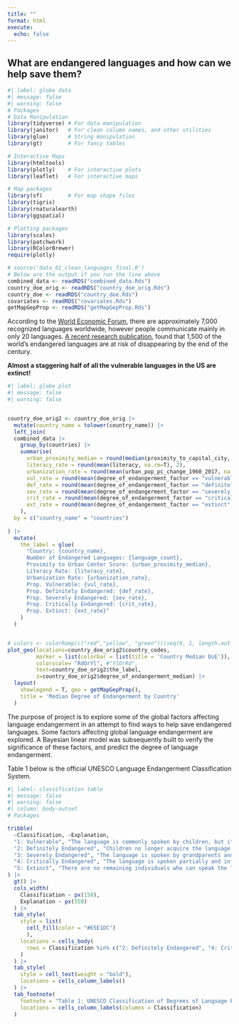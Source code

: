 ```yaml
---
title: ""
format: html
execute: 
  echo: false
---
```



## What are endangered languages and how can we help save them?

```r
#| label: globe data
#| message: false
#| warning: false
# Packages
# Data Manipulation
library(tidyverse) # For data manipulation
library(janitor)   # For clean column names, and other utilities
library(glue)      # String manipulation
library(gt)        # For fancy tables

# Interactive Maps
library(htmltools)
library(plotly)    # For interactive plots
library(leaflet)   # For interactive maps

# Map packages
library(sf)        # For map shape files
library(tigris)   
library(rnaturalearth)
library(ggspatial)

# Plotting packages
library(scales)
library(patchwork) 
library(RColorBrewer)
require(plotly)

# source('data_01_clean_languages_final.R')
# Below are the output if you run the line above
combined_data <- readRDS("combined_data.Rds")
country_doe_orig <- readRDS("country_doe_orig.Rds")
country_doe <- readRDS("country_doe.Rds")
covariates <- readRDS("covariates.Rds")
getMapGepProp <- readRDS("getMapGepProp.Rds")
```

According to the [World Economic Forum](https://www.weforum.org/agenda/2019/05/five-ways-indigenous-languages-can-be-championed-for-learners), there are approximately 7,000 recognized languages worldwide, however people communicate mainly in only 20 languages. [A recent research publication](https://www.nature.com/articles/s41559-021-01604-y), found that 1,500 of the world’s endangered languages are at risk of disappearing by the end of the century. 


**Almost a staggering half of all the vulnerable languages in the US are extinct!**


```r
#| label: globe plot
#| message: false
#| warning: false


country_doe_orig2 <- country_doe_orig |>
  mutate(country_name = tolower(country_name)) |>
  left_join(
  combined_data |>
    group_by(countries) |>
    summarise(
      urban_proximity_median = round(median(proximity_to_capital_city, na.rm=T), 2),
      literacy_rate = round(mean(literacy, na.rm=T), 2),
      urbanization_rate = round(mean(urban_pop_pc_change_1960_2017, na.rm=T), 2),
      vul_rate = round(mean(degree_of_endangerment_factor == "vulnerable", na.rm=T), 2),
      def_rate = round(mean(degree_of_endangerment_factor == "definitely endangered", na.rm=T), 2),
      sev_rate = round(mean(degree_of_endangerment_factor == "severely endangered", na.rm=T), 2),
      crit_rate = round(mean(degree_of_endangerment_factor == "critically endangered", na.rm=T), 2),
      ext_rate = round(mean(degree_of_endangerment_factor == "extinct", na.rm=T), 2)
    ),
  by = c("country_name" = "countries")
    
) |>
  mutate(
    the_label = glue(
      "Country: {country_name},
      Number of Endangered Languages: {language_count},
      Proximity to Urban Center Score: {urban_proximity_median},
      Literacy Rate: {literacy_rate},
      Urbanization Rate: {urbanization_rate},
      Prop. Vulnerable: {vul_rate},
      Prop. Definitely Endangered: {def_rate},
      Prop. Severely Endangered: {sev_rate},
      Prop. Critically Endangered: {crit_rate},
      Prop. Extinct: {ext_rate}"
    )
  )


# colors <- colorRamp(c("red","yellow", "green"))(seq(0, 1, length.out = 10))
plot_geo(locations=country_doe_orig2$country_codes,
         marker = list(colorbar = list(title = 'Country Median DoE')),
         colorscale= "RdOrYl", #"YlOrRd",
         text=country_doe_orig2$the_label,
         z=country_doe_orig2$degree_of_endangerment_median) |>
  layout(
    showlegend = T, geo = getMapGepProp(),
    title = 'Median Degree of Endangerment by Country'
  )
```



The purpose of project is to explore some of the global factors affecting language endangerment in an attempt to find ways to help save endangered languages. Some factors affecting global language endangerment are explored. A Bayesian linear model was subsequently built to verify the significance of these factors, and predict the degree of language endangerment.

Table 1 below is the official UNESCO Language Endangerment Classification System.


```r
#| label: classification table
#| message: false
#| warning: false
#| column: body-outset
# Packages

tribble(
  ~Classification, ~Explanation,
  "1: Vulnerable", "The language is commonly spoken by children, but its usage might be limited to specific areas or contexts. (ex: home, etc)",
  "2: Definitely Endangered", "Children no longer acquire the language as their first language within their family environment.",             
  "3: Severely Endangered", "The language is spoken by grandparents and older generations, and although parents may comprehend it, they do not actively use it when communicating with their children or among themselves.",      
  "4: Critically Endangered", "The language is spoken partially and infrequently by the youngest speakers, who are typically grandparents or older individuals.",           
  "5: Extinct", "There are no remaining individuals who can speak the language."
) |>
  gt() |>
  cols_width(
    Classification ~ px(150),
    Explanation ~ px(550)
  ) |>
  tab_style(
    style = list(
      cell_fill(color = "#E5E1DC")
      ),
    locations = cells_body(
      rows = Classification %in% c("2: Definitely Endangered", "4: Critically Endangered")
    )
  ) |>
  tab_style(
    style = cell_text(weight = "bold"),
    locations = cells_column_labels()
  ) |>
  tab_footnote(
    footnote = "Table 1: UNESCO Classification of Degrees of Language Endangerment",
    locations = cells_column_labels(columns = Classification)
  )
```


